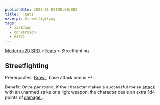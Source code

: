 ```yaml
---
publishDate: 2023-01-02T00:00:00Z
title:  Feats
excerpt: Streetfighting
tags:
  - markdown
  - conversion
  - Astro
---
```


[ Modern d20 SRD ](/#modernD20) > [ Feats](modern-d20-srd-feats-index) > Streetfighting

##  Streetfighting

Prerequisites: [ Brawl ](modern-d20-srd-feats-brawl) , base attack bonus +2.

Benefit: Once per round, if the character makes a successful melee [ attack](modern-d20-srd-combat-attack-roll) with an unarmed strike or a light weapon,
the character deals an extra 1d4 points of [ damage ](modern-d20-srd-combat-damage) .

